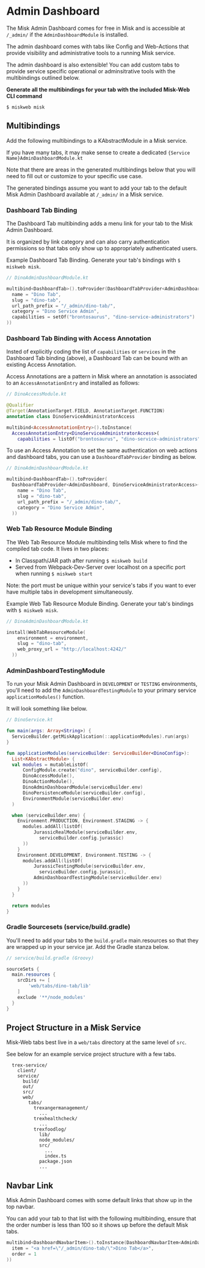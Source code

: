 # Admin Dashboard

The Misk Admin Dashboard comes for free in Misk and is accessible at `/_admin/` if the `AdminDashboardModule` is installed.

The admin dashboard comes with tabs like Config and Web-Actions that provide visibility and administrative tools to a running Misk service.

The admin dashboard is also extensible! You can add custom tabs to provide service specific operational or adminsitrative tools with the multibindings outlined below.

**Generate all the multibindings for your tab with the included Misk-Web CLI command**

```
$ miskweb misk
```

## Multibindings

Add the following multibindings to a KAbstractModule in a Misk service.

If you have many tabs, it may make sense to create a dedicated `{Service Name}AdminDashboardModule.kt`

Note that there are areas in the generated multibindings below that you will need to fill out or customize to your specific use case.

The generated bindings assume you want to add your tab to the default Misk Admin Dashboard available at `/_admin/` in a Misk service.

### Dashboard Tab Binding

The Dashboard Tab multibinding adds a menu link for your tab to the Misk Admin Dashboard.

It is organized by link category and can also carry authentication permissions so that tabs only show up to appropriately authenticated users.

Example Dashboard Tab Binding. Generate your tab's bindings with `$ miskweb misk`.

```kotlin
// DinoAdminDashboardModule.kt

multibind<DashboardTab>().toProvider(DashboardTabProvider<AdminDashboard>(
  name = "Dino Tab",
  slug = "dino-tab",
  url_path_prefix = "/_admin/dino-tab/",
  category = "Dino Service Admin",
  capabilities = setOf("brontosaurus", "dino-service-administrators")
))
```

### Dashboard Tab Binding with Access Annotation

Insted of explicitly coding the list of `capabilities` or `services` in the Dashboard Tab binding (above), a Dashboard Tab can be bound with an existing Access Annotation.

Access Annotations are a pattern in Misk where an annotation is associated to an `AccessAnnotationEntry` and installed as follows:

```kotlin
// DinoAccessModule.kt

@Qualifier
@Target(AnnotationTarget.FIELD, AnnotationTarget.FUNCTION)
annotation class DinoServiceAdministratorAccess

multibind<AccessAnnotationEntry>().toInstance(
  AccessAnnotationEntry<DinoServiceAdministratorAccess>(
    capabilities = listOf("brontosaurus", "dino-service-administrators")))
```

To use an Access Annotation to set the same authentication on web actions and dashboard tabs, you can use a `DashboardTabProvider` binding as below.

```kotlin
// DinoAdminDashboardModule.kt

multibind<DashboardTab>().toProvider(
  DashboardTabProvider<AdminDashboard, DinoServiceAdministratorAccess>(
    name = "Dino Tab",
    slug = "dino-tab",
    url_path_prefix = "/_admin/dino-tab/",
    category = "Dino Service Admin",
  ))
```

### Web Tab Resource Module Binding

The Web Tab Resource Module multibinding tells Misk where to find the compiled tab code. It lives in two places:

- In Classpath/JAR path after running `$ miskweb build`
- Served from Webpack-Dev-Server over localhost on a specific port when running `$ miskweb start`

Note: the port must be unique within your service's tabs if you want to ever have multiple tabs in development simultaneously.

Example Web Tab Resource Module Binding. Generate your tab's bindings with `$ miskweb misk`.

```kotlin
// DinoAdminDashboardModule.kt

install(WebTabResourceModule(
    environment = environment,
    slug = "dino-tab",
    web_proxy_url = "http://localhost:4242/"
  ))
```

### AdminDashboardTestingModule

To run your Misk Admin Dashboard in `DEVELOPMENT` or `TESTING` environments, you'll need to add the `AdminDashboardTestingModule` to your primary service `applicationModules()` function.

It will look something like below.

```kotlin
// DinoService.kt

fun main(args: Array<String>) {
  ServiceBuilder.getMiskApplication(::applicationModules).run(args)
}

fun applicationModules(serviceBuilder: ServiceBuilder<DinoConfig>):
  List<KAbstractModule> {
  val modules = mutableListOf(
      ConfigModule.create("dino", serviceBuilder.config),
      DinoAccessModule(),
      DinoActionModule(),
      DinoAdminDashboardModule(serviceBuilder.env)
      DinoPersistenceModule(serviceBuilder.config),
      EnvironmentModule(serviceBuilder.env)
  )

  when (serviceBuilder.env) {
    Environment.PRODUCTION, Environment.STAGING -> {
      modules.addAll(listOf(
          JurassicRealModule(serviceBuilder.env,
            serviceBuilder.config.jurassic)
      ))
    }
    Environment.DEVELOPMENT, Environment.TESTING -> {
      modules.addAll(listOf(
          JurassicTestingModule(serviceBuilder.env,
            serviceBuilder.config.jurassic),
          AdminDashboardTestingModule(serviceBuilder.env)
      ))
    }
  }

  return modules
}
```

### Gradle Sourcesets (service/build.gradle)

You'll need to add your tabs to the `build.gradle` main.resources so that they are wrapped up in your service jar. Add the Gradle stanza below.

```groovy
// service/build.gradle (Groovy)

sourceSets {
  main.resources {
    srcDirs += [
        'web/tabs/dino-tab/lib'
    ]
    exclude '**/node_modules'
  }
}
```

## Project Structure in a Misk Service

Misk-Web tabs best live in a `web/tabs` directory at the same level of `src`.

See below for an example service project structure with a few tabs.

```
  trex-service/
    client/
    service/
      build/
      out/
      src/
      web/
        tabs/
          trexangermanagement/
            ...
          trexhealthcheck/
            ...
          trexfoodlog/
            lib/
            node_modules/
            src/
              ...
              index.ts
            package.json
            ...
```

## Navbar Link

Misk Admin Dashboard comes with some default links that show up in the top navbar.

You can add your tab to that list with the following multibinding, ensure that the order number is less than 100 so it shows up before the default Misk tabs.

```kotlin
multibind<DashboardNavbarItem>().toInstance(DashboardNavbarItem<AdminDashboard>(
  item = "<a href=\"/_admin/dino-tab/\">Dino Tab</a>",
  order = 1
))
```
